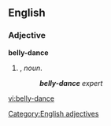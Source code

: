 ==English==

===Adjective===
'''belly-dance'''

# {{form of|Attributive form|[[belly dance]]|nodot=1}}, ''noun''.
#:'''''belly-dance''' expert''
[[Category:English adjectives]]

[[vi:belly-dance]]